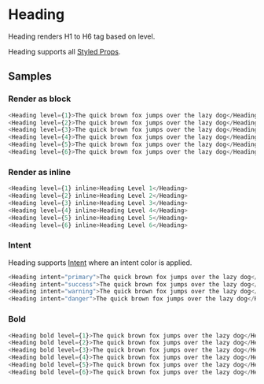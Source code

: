 # Heading

Heading renders H1 to H6 tag based on level.

Heading supports all [Styled Props](/styled-props).

## Samples

### Render as block

```js live=true
<Heading level={1}>The quick brown fox jumps over the lazy dog</Heading>
<Heading level={2}>The quick brown fox jumps over the lazy dog</Heading>
<Heading level={3}>The quick brown fox jumps over the lazy dog</Heading>
<Heading level={4}>The quick brown fox jumps over the lazy dog</Heading>
<Heading level={5}>The quick brown fox jumps over the lazy dog</Heading>
<Heading level={6}>The quick brown fox jumps over the lazy dog</Heading>
```

### Render as inline

```js live=true
<Heading level={1} inline>Heading Level 1</Heading>
<Heading level={2} inline>Heading Level 2</Heading>
<Heading level={3} inline>Heading Level 3</Heading>
<Heading level={4} inline>Heading Level 4</Heading>
<Heading level={5} inline>Heading Level 5</Heading>
<Heading level={6} inline>Heading Level 6</Heading>
```

### Intent

Heading supports [Intent](/intent) where an intent color is applied.

```js live=true
<Heading intent="primary">The quick brown fox jumps over the lazy dog</Heading>
<Heading intent="success">The quick brown fox jumps over the lazy dog</Heading>
<Heading intent="warning">The quick brown fox jumps over the lazy dog</Heading>
<Heading intent="danger">The quick brown fox jumps over the lazy dog</Heading>
```

### Bold

```js live=true
<Heading bold level={1}>The quick brown fox jumps over the lazy dog</Heading>
<Heading bold level={2}>The quick brown fox jumps over the lazy dog</Heading>
<Heading bold level={3}>The quick brown fox jumps over the lazy dog</Heading>
<Heading bold level={4}>The quick brown fox jumps over the lazy dog</Heading>
<Heading bold level={5}>The quick brown fox jumps over the lazy dog</Heading>
<Heading bold level={6}>The quick brown fox jumps over the lazy dog</Heading>
```
